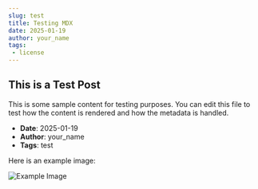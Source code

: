 ```yaml
---
slug: test
title: Testing MDX
date: 2025-01-19
author: your_name
tags:
 - license
---
```


## This is a Test Post

This is some sample content for testing purposes. You can edit this file to test how the content is rendered and how the metadata is handled.

- **Date**: 2025-01-19
- **Author**: your_name
- **Tags**: test

Here is an example image:

![Example Image](https://via.placeholder.com/150)
